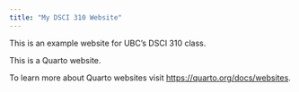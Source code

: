 ```yaml
---
title: "My DSCI 310 Website"
---
```

This is an example website for UBC's DSCI 310 class. 

This is a Quarto website.

To learn more about Quarto websites visit <https://quarto.org/docs/websites>.
